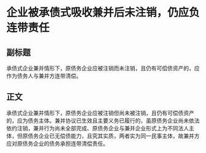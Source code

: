 # 企业被承债式吸收兼并后未注销，仍应负连带责任
## 副标题
承债式企业兼并情形下，原债务企业应被注销而未注销，且仍有可偿债资产的，应作为债务人与兼并方连带清偿。
## 正文
承债式企业兼并情形下，原债务企业应被注销但尚未被注销，且仍有可偿债资产的，应为债务主体。兼并协议已生效且主要义务已履行的，虽原债务企业尚未依法依约注销，兼并行为尚未全部完成、原债务企业与兼并企业形式上为不同法人主体，但原债务企业已无偿债能力，且究其实质，两者实为同一民事主体，故兼并方应对原债务企业的债务承担连带清偿责任。